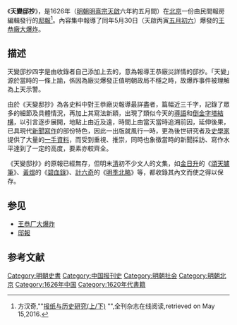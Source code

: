 {{refimprove|time=2015-08-17T08:57:45+00:00}}
{{Expand|time=2009-01-22}}

《'''天變邸抄'''》，是1626年（[[明朝|明朝]][[明熹宗|明熹宗]][[天啟|天啟]]六年約五月間）在[[北京|北京]]一份由民間報房編輯發行的[[邸報|邸報]]<ref>方汉奇,""[http://qkzz.net/magazine/1002-2295/2005/03/422465.htm 报纸与历史研究(上/下)] {{Wayback|url=http://qkzz.net/magazine/1002-2295/2005/03/422465.htm |date=20100120104125 }}"",全刊杂志在线阅读,retrieved on May 15,2016.</ref>。內容集中報導了同年5月30日（天啟丙寅[[五月初六|五月初六]]）爆發的[[王恭廠大爆炸|王恭廠大爆炸]]。

==描述==
天變邸抄四字是由收錄者自己添加上去的，意為報導王恭廠災詳情的邸抄。「天變」源於當時的一條上諭，係因為廠災爆發正值明朝政局不穩之時，故爆炸事件被理解為上天示警。

由於《天變邸抄》為各史料中對王恭廠災報導最詳盡者，篇幅近三千字，記錄了眾多的細節及具體情況，再加上其寫法新穎，出現了類似今天的[[導語|導語]]和[[倒金字塔結構|倒金字塔結構]]，以引言逐步展開，地點上由近及遠，時間上由當天當時追溯前因，延伸後果，已具現代[[新聞寫作|新聞寫作]]的部份特色，因此一出版就風行一時，更為後世研究者及[[史學家|史學家]]提供了大量的[[一次文獻|一手資料]]，而受到重視、推崇，同時也象徵當時的新聞採訪、寫作水平達到了一定的高度，要素亦較齊全。

《天變邸抄》的原報已經無存，但明末[[清朝|清]]初不少文人的文集，如[[金日升|金日升]]的《[[頌天臚筆|頌天臚筆]]》、[[黃煜|黃煜]]的《[[碧血錄|碧血錄]]》、[[計六奇|計六奇]]的《[[明季北略|明季北略]]》等，都收錄其內文而使之得以保存。

== 参见 ==
{{wikisource|天變邸抄}}
* [[王恭厂大爆炸|王恭厂大爆炸]]
* [[邸報|邸報]]

== 参考文献 ==
{{Reflist|2}}


[[Category:明朝史書|Category:明朝史書]]
[[Category:中国报刊史|Category:中国报刊史]]
[[Category:明朝社会|Category:明朝社会]]
[[Category:明朝北京|Category:明朝北京]]
[[Category:1626年中国|Category:1626年中国]]
[[Category:1620年代書籍|Category:1620年代書籍]]